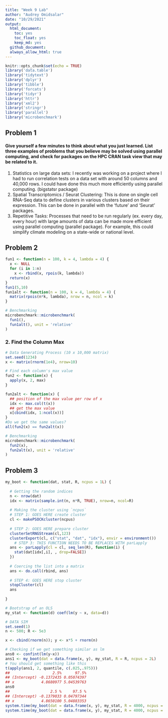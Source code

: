 ```yaml
---
title: "Week 9 Lab"
author: "Audrey Omidsalar"
date: "10/29/2021"
output:
  html_document:
    toc: yes
    toc_float: yes
    keep_md: yes
  github_document:
  always_allow_html: true
---
```


```r
knitr::opts_chunk$set(echo = TRUE)
library('data.table')
library('tidytext')
library('dplyr')
library('tibble')
library('forcats')
library('tidyr')
library('httr')
library('xml2')
library('stringr')
library('parallel')
library('microbenchmark')
```
## Problem 1
#### Give yourself a few minutes to think about what you just learned. List three examples of problems that you believe may be solved using parallel computing, and check for packages on the HPC CRAN task view that may be related to it.
1. Statistics on large data sets: I recently was working on a project where I had to run correlation tests on a data set with around 50 columns and 40,000 rows. I could have done this much more efficiently using parallel computing. (bigstatsr package)
2. Spatial Transcriptomics / Seurat Clustering: This is done on single cell RNA-Seq data to define clusters in various clusters based on their expression. This can be done in parallel with the 'future' and 'Seurat' packages.
3. Repetitive Tasks: Processes that need to be run regularly (ex. every day, every hour) with large amounts of data can be made more efficient using parallel computing (parallel package). For example, this could simplify climate modeling on a state-wide or national level.

## Problem 2

```r
fun1 <- function(n = 100, k = 4, lambda = 4) {
  x <- NULL
  for (i in 1:n)
    x <- rbind(x, rpois(k, lambda))
  return(x)
}
fun1(5,10)
fun1alt <- function(n = 100, k = 4, lambda = 4) {
  matrix(rpois(n*k, lambda), nrow = n, ncol = k)
}

# Benchmarking
microbenchmark::microbenchmark(
  fun1(),
  fun1alt(), unit = 'relative'
)

```

### 2. Find the Column Max
```r
# Data Generating Process (10 x 10,000 matrix)
set.seed(1234)
x <- matrix(rnorm(1e4), nrow=10)

# Find each column's max value
fun2 <- function(x) {
  apply(x, 2, max)
}

fun2alt <- function(x) {
  ## position of the max value per row of x
  idx <- max.col(t(x))
  ## get the max value
  x[cbind(idx, 1:ncol(x))]
}
#Do we get the same values?
all(fun2(x) == fun2alt(x))

# Benchmarking
microbenchmark::microbenchmark(
  fun2(x),
  fun2alt(x), unit = 'relative'
)
```

## Problem 3
```r
my_boot <- function(dat, stat, R, ncpus = 1L) {
  
  # Getting the random indices
  n <- nrow(dat)
  idx <- matrix(sample.int(n, n*R, TRUE), nrow=n, ncol=R)
 
  # Making the cluster using `ncpus`
  # STEP 1: GOES HERE create cluster
  cl <- makePSOCKcluster(ncpus)
  
  # STEP 2: GOES HERE prepare cluster
  clusterSetRNGStream(cl,123)
  clusterExport(cl, c("stat", "dat", "idx"), envir = environment())
    # STEP 3: THIS FUNCTION NEEDS TO BE REPLACES WITH parLapply
  ans <- parLapply(cl = cl, seq_len(R), function(i) {
    stat(dat[idx[,i], , drop=FALSE])
  })
  
  # Coercing the list into a matrix
  ans <- do.call(rbind, ans)
  
  # STEP 4: GOES HERE stop cluster
  stopCluster(cl)
  ans
  
}
```

```r
# Bootstrap of an OLS
my_stat <- function(d) coef(lm(y ~ x, data=d))

# DATA SIM
set.seed(1)
n <- 500; R <- 5e3

x <- cbind(rnorm(n)); y <- x*5 + rnorm(n)

# Checking if we get something similar as lm
ans0 <- confint(lm(y~x))
ans1 <- my_boot(dat = data.frame(x, y), my_stat, R = R, ncpus = 2L)
# You should get something like this
t(apply(ans1, 2, quantile, c(.025,.975)))
##                   2.5%      97.5%
## (Intercept) -0.1372435 0.05074397
## x            4.8680977 5.04539763
ans0
##                  2.5 %     97.5 %
## (Intercept) -0.1379033 0.04797344
## x            4.8650100 5.04883353
system.time(my_boot(dat = data.frame(x, y), my_stat, R = 4000, ncpus = 1L))
system.time(my_boot(dat = data.frame(x, y), my_stat, R = 4000, ncpus = 2L))
```

